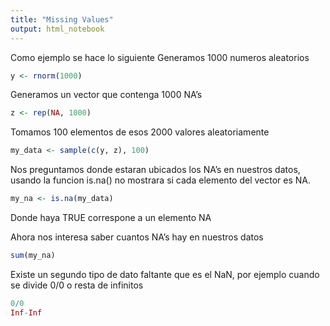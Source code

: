 ---
title: "Missing Values"
output: html_notebook
---

Como ejemplo se hace lo siguiente
Generamos 1000 numeros aleatorios
```{r}
y <- rnorm(1000)

```
Generamos un vector que contenga 1000 NA's
```{r}
z <- rep(NA, 1000)
```

Tomamos 100 elementos de esos 2000 valores aleatoriamente
```{r}
my_data <- sample(c(y, z), 100)
```

Nos preguntamos donde estaran ubicados los NA's en nuestros datos, usando la funcion is.na() no mostrara si cada elemento del vector es NA.
```{r}
my_na <- is.na(my_data)
```
Donde haya TRUE correspone a un elemento NA

Ahora nos interesa saber cuantos NA's hay en nuestros datos
```{r}
sum(my_na)
```

Existe un segundo tipo de dato faltante que es el NaN, por ejemplo cuando se divide 0/0 o resta de infinitos
```{r}
0/0
Inf-Inf
```


